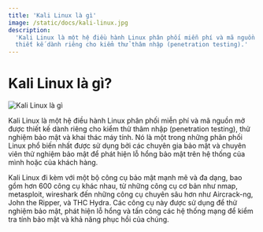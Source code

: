 ```yaml
---
title: 'Kali Linux là gì'
image: /static/docs/kali-linux.jpg
description:
  'Kali Linux là một hệ điều hành Linux phân phối miễn phí và mã nguồn mở được
  thiết kế dành riêng cho kiểm thử thâm nhập (penetration testing).'
---
```


# Kali Linux là gì?

![Kali Linux là gì](/static/docs/kali-linux.jpg)

Kali Linux là một hệ điều hành Linux phân phối miễn phí và mã nguồn mở được
thiết kế dành riêng cho kiểm thử thâm nhập (penetration testing), thử nghiệm bảo
mật và khai thác máy tính. Nó là một trong những phân phối Linux phổ biến nhất
được sử dụng bởi các chuyên gia bảo mật và chuyên viên thử nghiệm bảo mật để
phát hiện lỗ hổng bảo mật trên hệ thống của mình hoặc của khách hàng.

Kali Linux đi kèm với một bộ công cụ bảo mật mạnh mẽ và đa dạng, bao gồm hơn 600
công cụ khác nhau, từ những công cụ cơ bản như nmap, metasploit, wireshark đến
những công cụ chuyên sâu hơn như Aircrack-ng, John the Ripper, và THC Hydra. Các
công cụ này được sử dụng để thử nghiệm bảo mật, phát hiện lỗ hổng và tấn công
các hệ thống mạng để kiểm tra tính bảo mật và khả năng phục hồi của chúng.
